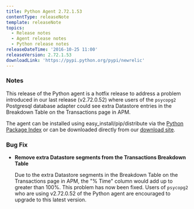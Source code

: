 ```yaml
---
title: Python Agent 2.72.1.53
contentType: releaseNote
template: releaseNote
topics:
  - Release notes
  - Agent release notes
  - Python release notes
releaseDateTime: '2016-10-25 11:00'
releaseVersion: 2.72.1.53
downloadLink: 'https://pypi.python.org/pypi/newrelic'
---
```


### Notes

This release of the Python agent is a hotfix release to address a problem introduced in our last release (v2.72.0.52) where users of the `psycopg2` Postgresql database adapter could see extra Datastore entries in the Breakdown Table on the Transactions page in APM.

The agent can be installed using easy_install/pip/distribute via the [Python Package Index](https://pypi.python.org/pypi/newrelic) or can be downloaded directly from our [download site](http://download.newrelic.com/python_agent/release/).

### Bug Fix

* **Remove extra Datastore segments from the Transactions Breakdown Table**

  Due to the extra Datastore segments in the Breakdown Table on the Transactions page in APM, the "% Time" column would add up to greater than 100%. This problem has now been fixed. Users of `psycopg2` who are using v2.72.0.52 of the Python agent are encouraged to upgrade to this latest version.
